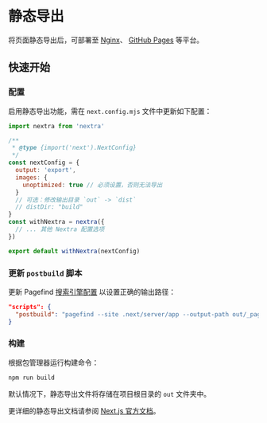 
# 静态导出

将页面静态导出后，可部署至 [Nginx](https://nginx.org)、
[GitHub Pages](https://pages.github.com) 等平台。

## 快速开始

<Steps>

### 配置

启用静态导出功能，需在 `next.config.mjs` 文件中更新如下配置：

```js filename="next.config.mjs" {7-10}
import nextra from 'nextra'

/**
 * @type {import('next').NextConfig}
 */
const nextConfig = {
  output: 'export',
  images: {
    unoptimized: true // 必须设置，否则无法导出
  }
  // 可选：修改输出目录 `out` -> `dist`
  // distDir: "build"
}
const withNextra = nextra({
  // ... 其他 Nextra 配置选项
})

export default withNextra(nextConfig)
```

### 更新 `postbuild` 脚本

更新 Pagefind [搜索引擎配置](./search#add-a-postbuild-script) 
以设置正确的输出路径：

```json filename="package.json"
"scripts": {
  "postbuild": "pagefind --site .next/server/app --output-path out/_pagefind"
}
```

### 构建

根据包管理器运行构建命令：

```sh npm2yarn
npm run build
```

默认情况下，静态导出文件将存储在项目根目录的 `out` 文件夹中。

更详细的静态导出文档请参阅 
[Next.js 官方文档](https://nextjs.org/docs/app/building-your-application/deploying/static-exports)。

</Steps>
